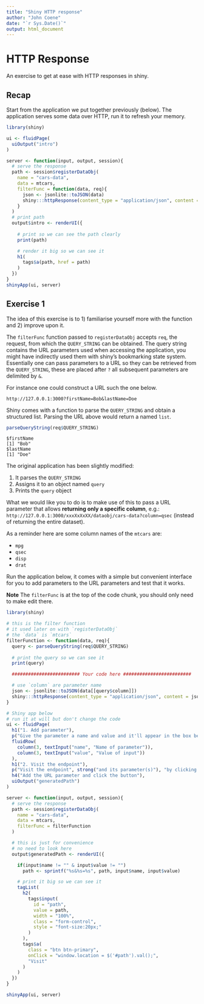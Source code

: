 ```yaml
---
title: "Shiny HTTP response"
author: "John Coene"
date: "`r Sys.Date()`"
output: html_document
---
```


# HTTP Response

An exercise to get at ease with HTTP responses in shiny.

## Recap

Start from the application we put together previously (below). The application serves some data over HTTP, run it to refresh your memory.

```r
library(shiny)

ui <- fluidPage(
  uiOutput("intro")
)

server <- function(input, output, session){
  # serve the response
  path <- session$registerDataObj(
    name = "cars-data",
    data = mtcars,
    filterFunc = function(data, req){
      json <- jsonlite::toJSON(data)
      shiny:::httpResponse(content_type = "application/json", content = json)
    }
  )
  # print path
  output$intro <- renderUI({
    
    # print so we can see the path clearly
    print(path) 

    # render it big so we can see it
    h1(
      tags$a(path, href = path)
    )
  })
}
shinyApp(ui, server)
```

## Exercise 1

The idea of this exercise is to 1) familiarise yourself more with the function and 2) improve upon it.

The `filterFunc` function passed to `registerDataObj` accepts `req`, the request, from which the `QUERY_STRING` can be obtained. The query string contains the URL parameters used when accessing the application, you might have indirectly used them with shiny's bookmarking state system. Essentially one can pass parameters to a URL so they can be retrieved from the `QUERY_STRING`, these are placed after `?` all subsequent parameters are delimited by `&`.

For instance one could construct a URL such the one below.

`http://127.0.0.1:3000?firstName=Bob&lastName=Doe`

Shiny comes with a function to parse the `QUERY_STRING` and obtain a structured list. Parsing the URL above would return a named `list`.

```r
parseQueryString(req$QUERY_STRING)
```

```
$firstName
[1] "Bob"
$lastName
[1] "Doe"
```

The original application has been slightly modified:

1. It parses the `QUERY_STRING`
2. Assigns it to an object named `query`
3. Prints the `query` object

What we would like you to do is to make use of this to pass a URL parameter that allows __returning only a specific column__, e.g.: `http://127.0.0.1:3000/xxxXxXxXX/dataobj/cars-data?column=qsec` (instead of returning the entire dataset).

As a reminder here are some column names of the `mtcars` are:

- `mpg`
- `qsec`
- `disp`
- `drat`

Run the application below, it comes with a simple but convenient interface for you to add parameters to the URL parameters and test that it works.

<strong>Note</strong> The `filterFunc` is at the top of the code chunk, you should only need to make edit there.

```r
library(shiny)

# this is the filter function
# it used later on with `registerDataObj`
# the `data` is `mtcars`
filterFunction <- function(data, req){
  query <- parseQueryString(req$QUERY_STRING)
  
  # print the query so we can see it
  print(query)

  ######################### Your code here #########################

  # use `column` are parameter name
  json <- jsonlite::toJSON(data[[query$column]])
  shiny:::httpResponse(content_type = "application/json", content = json)
}

# Shiny app below
# run it at will but don't change the code
ui <- fluidPage(
  h1("1. Add parameter"),
  p("Give the parameter a name and value and it'll appear in the box below"),
  fluidRow(
    column(3, textInput("name", "Name of parameter")),
    column(3, textInput("value", "Value of input"))
  ),
  h1("2. Visit the endpoint"),
  p("Visit the endpoint", strong("and its parameter(s)"), "by clicking the button"),
  h4("Add the URL parameter and click the button"),
  uiOutput("generatedPath")
)

server <- function(input, output, session){
  # serve the response
  path <- session$registerDataObj(
    name = "cars-data", 
    data = mtcars, 
    filterFunc = filterFunction
  )

  # this is just for convenience
  # no need to look here 
  output$generatedPath <- renderUI({

    if(input$name != "" & input$value != "")
      path <- sprintf("%s&%s=%s", path, input$name, input$value)

    # print it big so we can see it
    tagList(
      h2(
        tags$input(
          id = "path",
          value = path, 
          width = "100%", 
          class = "form-control",
          style = "font-size:20px;"
        )
      ),
      tags$a(
        class = "btn btn-primary", 
        onClick = "window.location = $('#path').val();",
        "Visit"
      )
    )
  })
}

shinyApp(ui, server)
```
